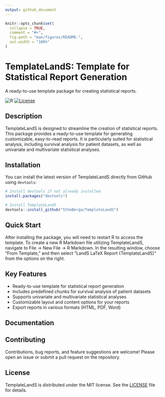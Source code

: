 ```yaml
---
output: github_document
---
```


<!-- README.md is generated from README.Rmd. Please edit that file -->

```r
knitr::opts_chunk$set(
  collapse = TRUE,
  comment = "#>",
  fig.path = "man/figures/README-",
  out.width = "100%"
)
```

# TemplateLandS: Template for Statistical Report Generation
A ready-to-use template package for creating statistical reports.

<!-- [![R-CMD-check](https://github.com/StheBerga/TemplateLandS/actions/workflows/R-CMD-check.yaml/badge.svg)](https://github.com/StheBerga/TemplateLandS/actions) -->
![R](https://img.shields.io/badge/r-%23276DC3.svg?style=for-the-badge&logo=r&logoColor=white)
[![License](https://img.shields.io/badge/license-MIT-blue.svg)](LICENSE)

## Description
TemplateLandS is designed to streamline the creation of statistical reports. This package provides a ready-to-use template for generating customizable, easy-to-read reports. It is particularly suited for statistical analysis, including survival analysis for patient datasets, as well as univariate and multivariate statistical analyses.

## Installation
You can install the latest version of TemplateLandS directly from GitHub using `devtools`:

```R
# Install devtools if not already installed
install.packages("devtools")

# Install TemplateLandS
devtools::install_github("StheBerga/TemplateLandS")
```

## Quick Start

After installing the package, you will need to restart R to access the template. To create a new R Markdown file utilizing TemplateLandS, navigate to File -> New File -> R Markdown. In the resulting window, choose "From Template," and then select "LandS LaTeX Report {TemplateLandS}" from the options on the right.

## Key Features
- Ready-to-use template for statistical report generation
- Includes predefined chunks for survival analysis of patient datasets
- Supports univariate and multivariate statistical analyses
- Customizable layout and content options for your reports
- Export reports in various formats (HTML, PDF, Word)

## Documentation
<!-- For detailed documentation and tutorials, visit the [Wiki](https://github.com/StheBerga/TemplateLandS/wiki). -->

## Contributing
Contributions, bug reports, and feature suggestions are welcome! Please open an issue or submit a pull request on the repository.

## License
TemplateLandS is distributed under the MIT license. See the [LICENSE](https://github.com/StheBerga/TemplateLandS/blob/2e6647104c4bea7e46f28684bd4faf8f96ac06a7/LICENSE) file for details.